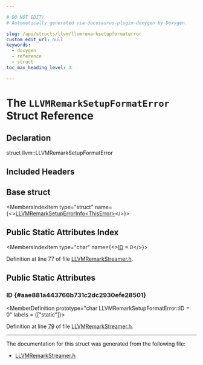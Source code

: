 ```yaml
---

# DO NOT EDIT!
# Automatically generated via docusaurus-plugin-doxygen by Doxygen.

slug: /api/structs/llvm/llvmremarksetupformaterror
custom_edit_url: null
keywords:
  - doxygen
  - reference
  - struct
toc_max_heading_level: 3

---
```





# The `LLVMRemarkSetupFormatError` Struct Reference

<DoxygenPage pluginConfig={pluginConfig}>



## Declaration

<CodeBlock>struct llvm::LLVMRemarkSetupFormatError</CodeBlock>

## Included Headers

<IncludesList>
<IncludesListItem
  filePath="llvm/IR/LLVMRemarkStreamer.h"
  permalink="/docs/api/files/include/include/llvm/include/llvm/ir/llvmremarkstreamer-h"
  isLocal="true" />
</IncludesList>

## Base struct

<MembersIndex>

<MembersIndexItem
  type="struct"
  name={<><a href="/docs/api/structs/llvm/llvmremarksetuperrorinfo">LLVMRemarkSetupErrorInfo&lt;ThisError&gt;</a></>}>
</MembersIndexItem>

</MembersIndex>

## Public Static Attributes Index

<MembersIndex>

<MembersIndexItem
  type="char"
  name={<><a href="#aae881a443766b731c2dc2930efe28501">ID</a> = 0</>}>
</MembersIndexItem>

</MembersIndex>


Definition at line 77 of file <a href="/docs/api/files/include/include/llvm/include/llvm/ir/llvmremarkstreamer-h">LLVMRemarkStreamer.h</a>.

<SectionDefinition>

## Public Static Attributes

### ID {#aae881a443766b731c2dc2930efe28501}

<MemberDefinition
  prototype="char LLVMRemarkSetupFormatError::ID = 0"
  labels = {["static"]}>

Definition at line <a href="/docs/api/files/include/include/llvm/include/llvm/ir/llvmremarkstreamer-h/#l00079">79</a> of file <a href="/docs/api/files/include/include/llvm/include/llvm/ir/llvmremarkstreamer-h">LLVMRemarkStreamer.h</a>.
</MemberDefinition>

</SectionDefinition>

<hr/>

The documentation for this struct was generated from the following file:

<ul>
<li><a href="/docs/api/files/include/include/llvm/include/llvm/ir/llvmremarkstreamer-h">LLVMRemarkStreamer.h</a></li>
</ul>

</DoxygenPage>
